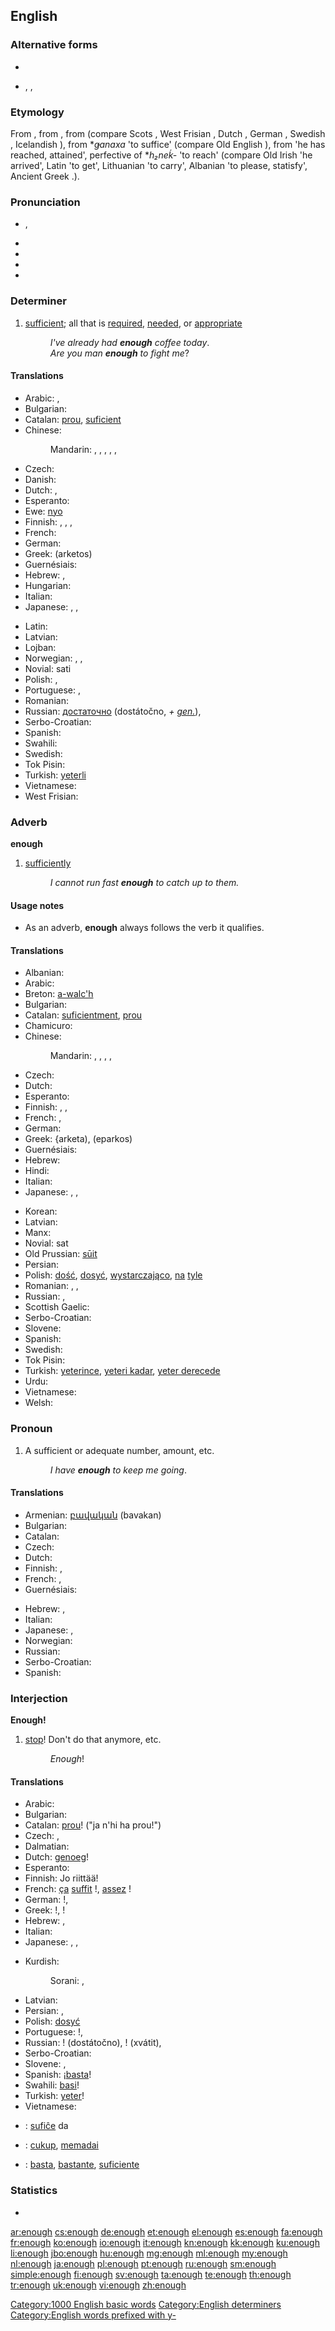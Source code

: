 {{wikipedia|dab=enough (disambiguation)|enough}}
==English==

===Alternative forms===
* {{l|en|enow}}
* {{l|en|aneuch}}, {{l|en|eneuch}}, {{l|en|eneugh}} {{qualifier|Scotland}}

===Etymology===
From {{etyl|enm}} {{term|ynough|lang=enm}}, from {{etyl|ang}} {{term|genog|ġenōg|enough|lang=ang}}, from {{etyl|gem-pro|en}} {{recons|ganōgaz||enough|lang=gem-pro}} (compare Scots {{term|eneuch|lang=sco}}, West Frisian {{term|genôch|lang=fy}}, Dutch {{term|genoeg|lang=nl}}, German {{term|genug|lang=de}}, Swedish {{term|nog|lang=sv}}, Icelandish {{term|nógur|lang=is}}), from *''ǥanaxa'' 'to suffice' (compare Old English {{term|geneah|ġeneah|lang=ang}}), from {{etyl|ine-pro|en}} {{recons|h₂eh₂nó(n)ḱe|lang=ine-pro}} 'he has reached, attained', perfective of *''h₂neḱ-'' 'to reach' (compare Old Irish {{term|tánaic|lang=sga}} 'he arrived', Latin {{term|nancisci|lang=la}} 'to get', Lithuanian {{term|nesti|nèšti|lang=lt}} 'to carry', Albanian {{term|kënaq|lang=sq}} 'to please, statisfy', Ancient Greek {{term|ἐνεγκεῖν|tr=enenkein||to carry|lang=grc}}.).

===Pronunciation===
* {{IPA|/ɪˈnʌf/}}, {{X-SAMPA|/I"nVf/}}
* {{audio|en-us-enough.ogg|Audio (US)}}
* {{audio|En-uk-enough.ogg|Audio (UK)}}
* {{rhymes|ʌf}}
* {{hyphenation|e|nough}}

===Determiner===
{{en-det}}

# [[sufficient]]; all that is [[required]], [[needed]], or [[appropriate]]
#: ''I've already had '''enough''' coffee today''.
#: ''Are you man '''enough''' to fight me''?

====Translations====
{{trans-top|sufficient}}
* Arabic: {{t-|ar|‏كاف|tr=kaaf}}, {{t-|ar|كفى|tr=kafaa}}
* Bulgarian: {{t+|bg|достатъчно|sc=Cyrl}}
* Catalan: [[prou]], [[suficient]]
* Chinese:
*: Mandarin: {{t|zh|夠|sc=Hani}}, {{t|zh|够|tr=gòu|sc=Hani}}, {{t|zh|足夠|sc=Hani}}, {{t|zh|足够|tr=zúgòu|sc=Hani}}, {{t|zh|充足|tr=chōngzú|sc=Hani}}, {{t|zh|足|tr=zú|sc=Hani}}
* Czech: {{t+|cs|dost}}
* Danish: {{t+|da|nok}}
* Dutch: {{t+|nl|genoeg}}, {{t+|nl|voldoende}}
* Esperanto: {{t+|eo|sufiĉa}}
* Ewe: [[nyo]]
* Finnish: {{t+|fi|tarpeeksi}}, {{t-|fi|riittävästi}}, {{t-|fi|kylliksi}},  {{t-|fi|kyllin}}
* French: {{t+|fr|assez}}
* German: {{t+|de|genug}}
* Greek: {{t+|el|αρκετός}} (arketos)
* Guernésiais: {{tø|roa-grn|assaïz}}
* Hebrew: {{t-|he|מספיק|tr=maspík}}, {{t+|he|די|tr=dái}}
* Hungarian: {{t+|hu|elég}}
* Italian: {{t+|it|abbastanza}}
* Japanese: {{t+|ja|十分|tr=じゅうぶん, jūbun|sc=Jpan}}, {{t+|ja|充分|tr=じゅうぶん, jūbun|sc=Jpan}}, {{t+|ja|足りる|tr=たりる, tariru|sc=Jpan}}
{{trans-mid}}
* Latin: {{t+|la|satis}}
* Latvian: {{t-|lv|gana}}
* Lojban: {{t-|jbo|rau}}
* Norwegian: {{t+|no|nok}}, {{t-|no|tilstrekkelig}}, {{t-|no|fyllestgjørende}}
* Novial: sati
* Polish: {{t+|pl|dość}}, {{t+|pl|wystarczająco}}
* Portuguese: {{t+|pt|bastante}}, {{t+|pt|suficiente}}
* Romanian: {{t-|ro|destul}}
* Russian: [[достаточно]] (dostátočno, ''+ [[genitive case|gen.]]''),  {{t+|ru|довольно|tr=dovól’no}}
* Serbo-Croatian: {{t|sh|довољно|tr=dovoljno|sc=Cyrl}}
* Spanish: {{t+|es|bastante}}
* Swahili: {{t+|sw|basi|xs=Swahili}}
* Swedish: {{t+|sv|tillräckligt}}
* Tok Pisin: {{t-|tpi|inap}}
* Turkish: [[yeterli]]
* Vietnamese: {{t+|vi|đủ}}
* West Frisian: {{t-|fy|genôch|xs=West Frisian}}
{{trans-bottom}}

===Adverb===
'''enough'''

# [[sufficiently]]
#: ''I cannot run fast '''enough''' to catch up to them.''

====Usage notes====
* As an adverb, '''enough''' always follows the verb it qualifies.

====Translations====
{{trans-top|sufficiently}}
* Albanian: {{t-|sq|mjaft}}
* Arabic: {{t-|ar|تمام|tr=tamāman|alt=تمامًا|sc=Arab}}
* Breton: [[a-walc'h]]
* Bulgarian: {{t+|bg|достатъчно|sc=Cyrl}}
* Catalan: [[suficientment]], [[prou]]
* Chamicuro: {{tø|ccc|ma'sha}}
* Chinese:
*: Mandarin: {{t|zh|足夠|sc=Hani}}, {{t|zh|足够|tr=zúgòu|sc=Hani}}, {{t|zh|夠|sc=Hani}}, {{t|zh|够|tr=gòu|sc=Hani}}, {{t|zh|充足|tr=chōngzú|sc=Hani}}
* Czech: {{t+|cs|dost}}
* Dutch: {{t+|nl|genoeg}}
* Esperanto: {{t+|eo|sufiĉe|xs=Esperanto}}
* Finnish: {{t+|fi|tarpeeksi}}, {{t-|fi|kyllin}}, {{t-|fi|riittävän}}
* French: {{t+|fr|suffisamment}}, {{t+|fr|assez}}
* German: {{t+|de|genug}}
* Greek: {{t+|el|αρκετά}}{arketa), {{t+|el|επαρκώς}} (eparkos)
* Guernésiais: {{tø|roa-grn|assaïz}}
* Hebrew: {{t-|he|מספיק|tr=maspík}}
* Hindi: {{t-|hi|काफ़ी|tr=kāfī|sc=Deva}}
* Italian: {{t+|it|abbastanza}}
* Japanese: {{t+|ja|十分|tr=じゅうぶんに, jūbun ni|alt=十分に|sc=Jpan}}, {{t+|ja|充分|tr=じゅうぶんに, jūbun ni|alt=充分に|sc=Jpan}}, {{t+|ja|足りる|tr=tarite|alt=足りて|sc=Jpan}}
{{trans-mid}}
* Korean: {{t+|ko|충분히|tr=chungbunhi|sc=Kore}}
* Latvian: {{t-|lv|gana}}
* Manx: {{t-|gv|dy liooar}}
* Novial: sat
* Old Prussian: [[sūit]]
* Persian: {{t+|fa|کافی|tr=kâfi|sc=fa-Arab}}
* Polish: [[dość]], [[dosyć]], [[wystarczająco]], [[na]] [[tyle]]
* Romanian: {{t-|ro|destul}}, {{t-|ro|suficient}}, {{t-|ro|de ajuns}}
* Russian: {{t+|ru|достаточно|tr=dostátočno}}, {{t+|ru|довольно|tr=dovól'no|sc=Cyrl}}
* Scottish Gaelic: {{t-|gd|gu leòr|xs=Scottish Gaelic}}
* Serbo-Croatian: {{t|sh|довољно|tr=dovoljno|sc=Cyrl}}
* Slovene: {{t+|sl|dovolj}}
* Spanish: {{t+|es|suficientemente}}
* Swedish: {{t+|sv|tillräckligt}}
* Tok Pisin: {{t-|tpi|inap}}
* Turkish: [[yeterince]], [[yeteri kadar]], [[yeter derecede]]
* Urdu: {{t-|ur|کافی|tr=kāfī|sc=ur-Arab}}
* Vietnamese: {{t+|vi|đủ}}
* Welsh: {{t-|cy|gwala|xs=Welsh}}
{{trans-bottom}}

===Pronoun===
{{en-pron}}

# A sufficient or adequate number, amount, etc.
#: ''I have '''enough''' to keep me going''.

====Translations====
{{trans-top|a sufficient or adequate number, amount, etc}}
* Armenian: [[բավական]] (bavakan)
* Bulgarian: {{t+|bg|достатъчно|sc=Cyrl}}
* Catalan: {{t-|ca|prou}}
* Czech: {{t+|cs|dost}}
* Dutch: {{t+|nl|genoeg}}
* Finnish: {{t+|fi|tarpeeksi}}, {{t-|fi|riittävästi}}
* French: {{t+|fr|suffisamment}}, {{t+|fr|assez}}
* Guernésiais: {{tø|roa-grn|assaïz}}
{{trans-mid}}
* Hebrew: {{t-|he|מספיק|tr=maspík}}, {{t+|he|די|tr=dái}}
* Italian: {{t+|it|abbastanza}}
* Japanese: {{t+|ja|十分|tr=じゅうぶん, jūbun|sc=Jpan}}, {{t+|ja|充分|tr=じゅうぶん, jūbun|sc=Jpan}}
* Norwegian: {{t+|no|nok}}
* Russian: {{t+|ru|достаточно|tr=dostátočno}}
* Serbo-Croatian: {{t|sh|довољно|tr=dovoljno|sc=Cyrl}}
* Spanish: {{t+|es|bastante}}
{{trans-bottom}}

===Interjection===
'''Enough!'''

# [[stop]]! Don't do that anymore, etc.
#: ''Enough''!

====Translations====
{{trans-top|stop!}}
* Arabic: {{t-|ar|مه|مَه}}
* Bulgarian: {{t+|bg|достатъчно|sc=Cyrl}}
* Catalan: [[prou]]! ("ja n'hi ha prou!")
* Czech: {{t+|cs|dost}}, {{t-|cs|a dost}}
* Dalmatian: {{tø|dlm|buosta}}
* Dutch: [[genoeg]]!
* Esperanto: {{t+|eo|sufiĉe|xs=Esperanto}}
* Finnish: Jo riittää!
* French: [[ça]] [[suffit]] !, [[assez]] !
* German: {{t+|de|halt}}!, {{t-|de|das genügt}}
* Greek: {{t-|el|φτάνει|tr=ftanei}}!, {{t+|el|αρκετά|tr=arketa}}!
* Hebrew: {{t-|he|מספיק|tr=maspík}}, {{t+|he|די|tr=dái}}
* Italian: {{t+|it|basta}}
* Japanese: {{t+|ja|十分|tr=じゅうぶんだ, jūbun da|sc=Jpan|alt=十分だ}}, {{t+|ja|充分|tr=じゅうぶんだ, jūbun da|sc=Jpan|alt=充分だ}}, {{qualifier|imperative, informal}} {{t+|ja|止める|tr=やめろ, yamero|alt=止めろ|sc=Jpan}}
{{trans-mid}}
* Kurdish:
*: Sorani: {{t|ku|به‌س|tr=bes|sc=ku-Arab}}, {{t|ku|ته‌واو|tr=tewaw|sc=ku-Arab}}
* Latvian: {{t-|lv|gana!}}
* Persian: {{t+|fa|کافی|sc=fa-Arab}}, {{t+|fa|بس|sc=fa-Arab}}
* Polish: [[dosyć]]
* Portuguese: {{t+|pt|basta}}!, {{t-|pt|chega!}}
* Russian: {{t+|ru|достаточно}}! (dostátočno), {{t+|ru|хватать|alt=хватит}}! (xvátit), {{t+|ru|баста|tr=básta!|alt=баста!|sc=Cyrl}}
* Serbo-Croatian: {{t|sh|доста|tr=dosta|sc=Cyrl}}
* Slovene: {{t+|sl|dovolj}}, {{t-|sl|basta}}
* Spanish: ¡[[basta]]!
* Swahili: [[basi]]!
* Turkish: [[yeter]]!
* Vietnamese: {{t-|vi|đủ rồi|alt=đủ rồi !}}
{{trans-bottom}}

{{checktrans-top}}
* {{ttbc|eo}}: [[sufiĉe]] da
* {{ttbc|id}}: [[cukup]], [[memadai]]
* {{ttbc|es}}: [[basta]], [[bastante]], [[suficiente]]
{{trans-bottom}}

===Statistics===
* {{rank|nor|moment|however|228|enough|quite|brought|woman}}

[[Category:1000 English basic words]]
[[Category:English determiners]]
[[Category:English words prefixed with y-]]

[[ar:enough]]
[[cs:enough]]
[[de:enough]]
[[et:enough]]
[[el:enough]]
[[es:enough]]
[[fa:enough]]
[[fr:enough]]
[[ko:enough]]
[[io:enough]]
[[it:enough]]
[[kn:enough]]
[[kk:enough]]
[[ku:enough]]
[[li:enough]]
[[jbo:enough]]
[[hu:enough]]
[[mg:enough]]
[[ml:enough]]
[[my:enough]]
[[nl:enough]]
[[ja:enough]]
[[pl:enough]]
[[pt:enough]]
[[ru:enough]]
[[sm:enough]]
[[simple:enough]]
[[fi:enough]]
[[sv:enough]]
[[ta:enough]]
[[te:enough]]
[[th:enough]]
[[tr:enough]]
[[uk:enough]]
[[vi:enough]]
[[zh:enough]]